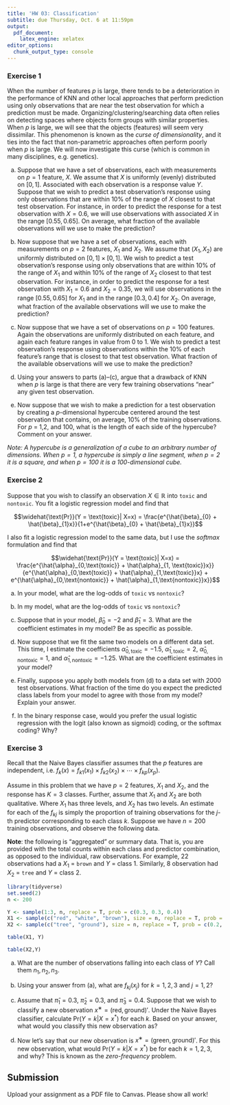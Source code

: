 ```yaml
---
title: 'HW 03: Classification'
subtitle: due Thursday, Oct. 6 at 11:59pm
output:
  pdf_document:
    latex_engine: xelatex
editor_options:
  chunk_output_type: console
---
```



### Exercise 1

When the number of features $p$ is large, there tends to be a deterioration in the performance of KNN and other local approaches that perform prediction using only observations that are near the test observation for which a prediction must be made. Organizing/clustering/searching data often relies on detecting spaces where objects form groups with similar properties. When $p$ is large, we will see that the objects (features) will seem very dissimilar.
This phenomenon is known as the *curse of dimensionality*, and it ties into the fact that non-parametric approaches often perform poorly when $p$ is large. We
will now investigate this curse (which is common in many disciplines, e.g. genetics). 


a) Suppose that we have a set of observations, each with measurements on $p = 1$ feature, $X$. We assume that $X$ is uniformly (evenly) distributed on $[0, 1]$. Associated with each observation is a response value $Y$. Suppose that we wish to predict a test observation’s response using only observations that are within 10% of the range of $X$ closest to that test observation. For instance, in order to predict the response for a test observation with $X = 0.6$, we will use observations with associated $X$ in the range $[0.55,0.65]$. On average, what fraction of the available observations will we use to make the prediction? 


b) Now suppose that we have a set of observations, each with measurements on $p = 2$ features, $X_1$ and $X_2$. We assume that $(X_1, X_2)$ are uniformly distributed on $[0, 1] \times [0, 1]$. We wish to predict a test observation’s response using only observations that are within 10% of the range of $X_{1}$ and within 10% of the range of $X_{2}$ closest to that test observation. For instance, in order to predict the response for a test observation with $X_1 = 0.6$ and $X_2 = 0.35$, we will use observations in the range $[0.55, 0.65]$ for $X_1$ and in the range $[0.3,0.4]$ for $X_2$. On average, what fraction of the available observations will we use to make the prediction?


c) Now suppose that we have a set of observations on $p = 100$ features. Again the observations are uniformly distributed on each feature, and again each feature ranges in value from 0 to 1. We wish to predict a test observation’s response using observations within the 10% of each feature’s range that is closest to that test observation. What fraction of the available observations will we use to make the prediction?


d) Using your answers to parts (a)–(c), argue that a drawback of KNN when $p$ is large is that there are very few training observations “near” any given test observation.


e)  Now suppose that we wish to make a prediction for a test observation by creating a $p$-dimensional hypercube centered around the test observation that contains, on average, 10% of the training observations. For $p$ = 1,2, and 100, what is the length of each side of the hypercube? Comment on your answer.

*Note: A hypercube is a generalization of a cube to an arbitrary number of dimensions. When $p = 1$, a hypercube is simply a line segment, when $p = 2$ it is a square, and when $p = 100$ it is a 100-dimensional cube.*



### Exercise 2

Suppose that you wish to classify an observation $X \in \mathbb{R}$ into `toxic` and `nontoxic`. You fit a logistic regression model and find that

$$\widehat{\text{Pr}}(Y = \text{toxic}| X=x) = \frac{e^{\hat{\beta}_{0} + \hat{\beta}_{1}x}}{1+e^{\hat{\beta}_{0} + \hat{\beta}_{1}x}}$$

I also fit a logistic regression model to the same data, but I use the *softmax* formulation and find that 

$$\widehat{\text{Pr}}(Y = \text{toxic}| X=x) = \frac{e^{\hat{\alpha}_{0,\text{toxic}} + \hat{\alpha}_{1, \text{toxic}}x}}{e^{\hat{\alpha}_{0,\text{toxic}} + \hat{\alpha}_{1,\text{toxic}}x} + e^{\hat{\alpha}_{0,\text{nontoxic}} + \hat{\alpha}_{1,\text{nontoxic}}x}}$$


a) In your model, what are the log-odds of `toxic` vs `nontoxic`?


b) In my model, what are the log-odds of `toxic` vs `nontoxic`?

c) Suppose that in your model, $\hat{\beta}_{0} = -2$  and $\hat{\beta}_{1} = 3$. What are the coefficient estimates in my model? Be as specific as possible.

d) Now suppose that we fit the same two models on a different data set. This time, I estimate the coefficients $\hat{\alpha}_{0,\text{toxic}} = -1.5$, $\hat{\alpha}_{1,\text{toxic}} = 2$, $\hat{\alpha}_{0,\text{nontoxic}} = 1$, and $\hat{\alpha}_{1,\text{nontoxic}} = -1.25$.  What are the coefficient estimates in your model?


e)  Finally, suppose you apply both models from (d) to a data set with 2000 test observations. What fraction of the time do you expect the predicted class labels from your model to agree with those from my model? Explain your answer.

f) In the binary response case, would you prefer the usual logistic regression with the logit (also known as sigmoid) coding, or the softmax coding? Why?

### Exercise 3

Recall that the Naive Bayes classifier assumes that the $p$ features are independent, i.e.
$f_{k}(x) = f_{k1}(x_{1}) \times f_{k2}(x_{2}) \times \cdots \times f_{kp}(x_{p})$.

Assume in this problem that we have $p=2$ features, $X_{1}$ and $X_{2}$, and the response has $K=3$ classes. Further, assume that $X_{1}$ and $X_{2}$ are both qualitative. Where $X_{1}$ has three levels, and $X_{2}$ has two levels. An estimate for each of the $f_{kj}$ is simply the proportion of training observations for the $j$-th predictor corresponding to each class $k$. Suppose we have $n = 200$ training observations, and observe the following data. 

**Note**: the following is "aggregated" or summary data. That is, you are provided with the total counts within each class and predictor combination, as opposed to the individual, raw observations. For example, 22 observations had a $X_{1}$ = `brown` and $Y$ = class 1. Similarly, 8 observation had $X_{2}$ = `tree` and $Y$ = class 2.  

```r
library(tidyverse)
set.seed(2)
n <- 200

Y <- sample(1:3, n, replace = T, prob = c(0.3, 0.3, 0.4))
X1 <- sample(c("red", "white", "brown"), size = n, replace = T, prob = c(0.2, 0.4, 0.4))
X2 <- sample(c("tree", "ground"), size = n, replace = T, prob = c(0.2, 0.8))

table(X1, Y)

table(X2,Y)
```

a) What are the number of observations falling into each class of $Y$? Call them $n_{1}, n_{2}, n_{3}$. 

b) Using your answer from (a), what are $f_{kj}(x_{j})$ for $k = 1, 2, 3$ and $j = 1,2$?


c) Assume that $\hat{\pi}_{1} = 0.3$,  $\hat{\pi}_{2} = 0.3$, and $\hat{\pi}_{3} = 0.4$.
Suppose that we wish to classify a new observation $x^{∗} = (\text{red},\text{ground})'$. Under the Naive Bayes classifier, calculate $\text{Pr}(Y = k | X = x^{*})$ for each $k$. Based on your answer, what would you classify this new observation as?

d) Now let's say that our new observation is  $x^{∗} = (\text{green},\text{ground})'$. For this new observation, what would $\text{Pr}(Y = k | X = x^{*})$ be for each $k = 1,2,3$, and why? This is known as the *zero-frequency* problem. 


<!-- ### Exercise 5 -->

<!-- In the slides, we compared logistic regression and LDA for the 2-class (binary) response case. Let's now consider the more general $K$ class case.  We assign an observation to the class that maximizes $Pr(Y = k|X = x)$. Equivalently, we can set the last group $K$ as the baseline class and assign an observation to the class that maximizes $$\log\left(\frac{\text{Pr}(Y=k | X=x)}{\text{Pr}(Y = K|X=x)}\right)$$ -->


<!-- For LDA with $p$ features, the mean for class $k$ has mean vector $\mathbf{\mu}_{k}$ of length $p$, with a $p \times p$ covariance matrix $\mathbf{\Sigma}$. However, the case of $p=1$ is much simpler because we have scalars for means $\mu_{1}, \ldots, \mu_{K}$ and variance $\sigma^2$. In this $p=1$ case, $$\log\left(\frac{\text{Pr}(Y=k | X=x)}{\text{Pr}(Y = K|X=x)}\right) = a_{k}  + b_{k}x$$ -->

<!-- Provide expressions for $a_{k}$ and $b_k$ in terms of $\pi_{k}, \pi_{K}, \mu_{k}, \mu_{K}$, and $\sigma^2$. To get you started: -->

<!-- \begin{align*} -->
<!-- \log\left(\frac{\text{Pr}(Y=k | X=x)}{\text{Pr}(Y = K|X=x)}\right) &= -->
<!-- \log\left(\frac{\pi_{k}f_{k}(x)}{\pi_{K}f_{K}(x)}\right) \\ -->
<!-- &= \log\left(\frac{\pi_{k}\exp\{-\frac{1}{2\sigma^2}(x - \mu_{k})^2\}}{\pi_{K}\exp\{-\frac{1}{2\sigma^2}(x - \mu_{K})^2\}}\right)  -->
<!-- \end{align*} -->


## Submission 

Upload your assignment as a PDF file to Canvas. Please show all work!

